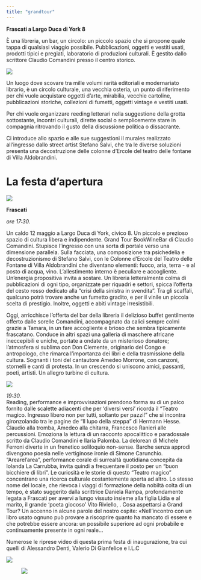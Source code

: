 ```yaml
---
title: "grandtour"
---
```


**Frascati a Largo Duca di York 8**

È una libreria, un bar, un circolo: un piccolo spazio che si propone quale tappa di qualsiasi viaggio possibile. Pubblicazioni, oggetti e vestiti usati, prodotti tipici e pregiati, laboratorio di produzioni culturali. È gestito dallo scrittore Claudio Comandini presso il centro storico.

![](images/shop/outside.jpg)

Un luogo dove scovare tra mille volumi rarità editoriali e modernariato librario, è un circolo culturale, una vecchia osteria, un punto di riferimento per chi vuole acquistare oggetti d'arte, mirabilia, vecchie cartoline, pubblicazioni storiche, collezioni di fumetti, oggetti vintage e vestiti usati.

Per chi vuole organizzare reeding letterari nella suggestione della grotta sottostante, incontri culturali, dirette social o semplicemente stare in compagnia ritrovando il gusto della discussione politica o dissacrante.

Ci introduce allo spazio e alle sue suggestioni il murales realizzato all'ingresso dallo street artist Stefano Salvi, che tra le diverse soluzioni presenta una decostruzione delle colonne d'Ercole del teatro delle fontane di Villa Aldobrandini.

# La festa d'apertura

![](images/shop/inside.jpg)

**Frascati**

*ore 17:30.*

Un caldo 12 maggio a Largo Duca di York, civico 8. Un piccolo e prezioso spazio di cultura libera e indipendente. Grand Tour BookWineBar di Claudio Comandini. Stupisce l'ingresso con una sorta di portale verso una dimensione parallela. Sulla facciata, una composizione tra psichedelia e decostruzionismo di Stefano Salvi, con le Colonne d'Ercole del Teatro delle Fontane di Villa Aldobrandini che diventano elementi: fuoco, aria, terra - e al posto di acqua, vino. L'allestimento interno è peculiare e accogliente. Un'energia propositiva invita a sostare. Un libreria letteralmente colma di pubblicazioni di ogni tipo, organizzate per riquadri e settori, spicca l'offerta del cesto rosso dedicato alla "crisi della sinistra in svendita". Tra gli scaffali, qualcuno potrà trovare anche un fumetto gradito, e per il vinile un piccola scelta di prestigio. Inoltre, oggetti e abiti vintage irresistibili.

Oggi, arricchisce l'offerta del bar della libreria il delizioso buffet gentilmente offerto dalle sorelle Comandini, accompagnato da calici sempre colmi grazie a Tamara, in un fare accogliente e brioso che sembra tipicamente frascatano. Conduce in altri spazi una galleria di maschere africane ineccepibili e uniche, portate a ondate da un misterioso donatore; l'atmosfera si sublima con Don Clemente, originario del Congo e antropologo, che rimarca l'importanza dei libri e della trasmissione della cultura. Sognanti i toni del cantautore Amedeo Morrone, con canzoni, stornelli e canti di protesta. In un crescendo si uniscono amici, passanti, poeti, artisti. Un allegro turbine di cultura.

![](images/shop/libreria01.jpg)

*19:30.*\
Reading, performance e improvvisazioni prendono forma su di un palco fornito dalle scalette adiacenti che per 'diversi versi' ricorda il "Teatro magico. Ingresso libero non per tutti, soltanto per pazzi!" che si incontra gironzolando tra le pagine de "Il lupo della steppa" di Hermann Hesse. Claudio alla tromba, Amedeo alla chitarra, Francesco Ranieri alle percussioni. Emoziona la lettura di un racconto apocalittico e paradossale scritto da Claudio Comandini e Ilaria Palomba. La delorean di Michele Ferroni diverte in un frenetico soliloquio non-sense. Barche senza approdi divengono poesia nelle vertiginose ironie di Simone Carunchio. "Arearel'area", performance corale di surrealtà quotidiana concepita da Iolanda La Carrubba, invita quindi a frequentare il posto per un "buon bicchiere di libri". Le curiosità e le storie di questo "Teatro magico" concentrano una ricerca culturale costantemente aperta ad altro. Lo stesso nome del locale, che rievoca i viaggi di formazione della nobiltà colta di un tempo, è stato suggerito dalla scrittrice Daniela Rampa, profondamente legata a Frascati per avervi a lungo vissuto insieme alla figlia Lidia e al marito, il grande 'poeta giocoso' Vito Riviello, . Cosa aspettarsi a Grand Tour? Un accenno in alcune parole del nostro ospite: «Nell'incontro con un libro usato ognuno può provare a riscoprire quanto ha mancato di essere e che potrebbe essere ancora: un possibile superiore ad ogni probabile e continuamente presente in ogni reale\...

Numerose le riprese video di questa prima festa di inaugurazione, tra cui quelli di Alessandro Denti, Valerio Di Gianfelice e I.L.C

![](images/shop/libreria03.jpg)

![![](images/shop/libreria05.jpg)](images/shop/libreria04.jpg)
